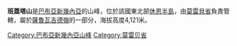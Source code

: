 {{noteTA
|G1 = TO
}}
'''班蓋塔山'''是[[巴布亞新幾內亞|巴布亞新幾內亞]]的山峰，位於該國東北部[[休恩半島|休恩半島]]，由[[莫雷貝省|莫雷貝省]]負責管轄，屬於[[薩魯瓦吉德嶺|薩魯瓦吉德嶺]]的一部分，海拔高度4,121米。

{{PapuaNewGuinea-geo-stub}}
[[Category:巴布亞新幾內亞山峰|Category:巴布亞新幾內亞山峰]]
[[Category:莫雷贝省|Category:莫雷贝省]]